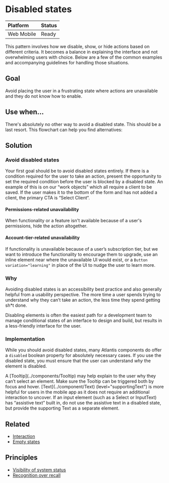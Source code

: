 
<Meta title="Patterns/Disabled states" />

# Disabled states

| **Platform**                                                     | **Status**                                     |
| :--------------------------------------------------------------- | :--------------------------------------------- |
| <InlineLabel>Web</InlineLabel> <InlineLabel>Mobile</InlineLabel> | <InlineLabel color="green">Ready</InlineLabel> |

This pattern involves how we disable, show, or hide actions based on different
criteria. It becomes a balance in explaining the interface and not overwhelming
users with choice. Below are a few of the common examples and accompanying
guidelines for handling those situations.

## Goal

Avoid placing the user in a frustrating state where actions are unavailable and
they do not know how to enable.

## Use when…

There's absolutely no other way to avoid a disabled state. This should be a last
resort. This flowchart can help you find alternatives:

<Figma url="https://www.figma.com/design/HXWXusJPZLmaJNGlKEpiyhXW/Product%2FBase?m=auto&node-id=21011-642&t=SHOjoSApnGE6QQeB-1" />

## Solution

### Avoid disabled states

Your first goal should be to avoid disabled states entirely. If there is a
condition required for the user to take an action, present the opportunity to
set the required condition before the user is blocked by a disabled state. An
example of this is on our “work objects” which all require a client to be saved.
If the user makes it to the bottom of the form and has not added a client, the
primary CTA is “Select Client“.

<Figma url="https://www.figma.com/design/HXWXusJPZLmaJNGlKEpiyhXW/Product%2FBase?m=auto&node-id=21013-643&t=SHOjoSApnGE6QQeB-1" />

#### Permissions-related unavailability

When functionality or a feature isn't available because of a user's permissions,
hide the action altogether.

#### Account-tier-related unavailability

If functionality is unavailable because of a user’s subscription tier, but we
want to introduce the functionality to encourage them to upgrade, use an inline
element near where the unavailable UI would exist, or a
`Button variation="learning"` in place of the UI to nudge the user to learn
more.

### Why

Avoiding disabled states is an accessibility best practice and also generally
helpful from a usability perspective. The more time a user spends trying to
understand why they can’t take an action, the less time they spend getting sh\*t
done.

Disabling elements is often the easiest path for a development team to manage
conditional states of an interface to design and build, but results in a
less-friendly interface for the user.

### Implementation

While you should avoid disabled states, many Atlantis components do offer a
`disabled` boolean property for absolutely necessary cases. If you use the
disabled state, you must ensure that the user can understand _why_ the element
is disabled.

<Tabs>
  <Tab label="Web">
    A [Tooltip](../components/Tooltip) may help explain to the user why they
    can’t select an element. Make sure the Tooltip can be triggered both by
    focus and hover.
    <Figma url="https://www.figma.com/design/HXWXusJPZLmaJNGlKEpiyhXW/Product%2FBase?m=auto&node-id=21049-582&t=SHOjoSApnGE6QQeB-1" />
  </Tab>
  <Tab label="Mobile">
    [Text](../component/Text) (level="supportingText") is more helpful for users
    in the mobile app as it does not require an additional interaction to
    uncover. If an input element (such as a Select or InputText) has “assistive
    text” built in, do not use the assistive text in a disabled state, but
    provide the supporting Text as a separate element.
    <Figma url="https://www.figma.com/design/HXWXusJPZLmaJNGlKEpiyhXW/Product%2FBase?m=auto&node-id=21049-645&t=SHOjoSApnGE6QQeB-1" />
  </Tab>
</Tabs>

## Related

- [Interaction](../patterns/interaction)
- [Empty states](../patterns/empty-states)

## Principles

- [Visibility of system status](https://www.nngroup.com/articles/visibility-system-status/)
- [Recognition over recall](https://www.nngroup.com/articles/recognition-and-recall/)
